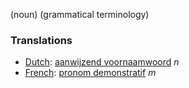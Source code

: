 (noun) (grammatical terminology)

===Translations===
*[[Dutch]]: [[aanwijzend voornaamwoord ]] ''n''
*[[French]]: [[pronom demonstratif]] ''m''